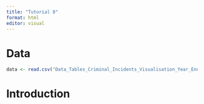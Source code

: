 ```yaml
---
title: "Tutorial 8"
format: html
editor: visual
---
```


# Data

```r
data <- read.csv("Data_Tables_Criminal_Incidents_Visualisation_Year_Ending_December_2019.csv")
```

# Introduction

